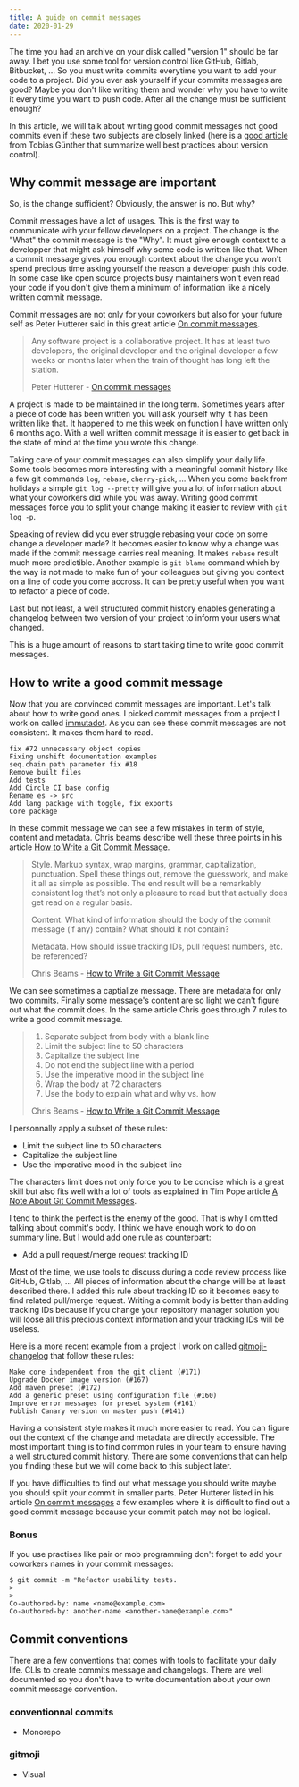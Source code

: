 ```yaml
---
title: A guide on commit messages
date: 2020-01-29
---
```


The time you had an archive on your disk called "version 1" should be far away. I bet you use some tool for version control like GitHub, Gitlab, Bitbucket, ... So you must write commits everytime you want to add your code to a project. Did you ever ask yourself if your commits messages are good? Maybe you don't like writing them and wonder why you have to write it every time you want to push code. After all the change must be sufficient enough? 

In this article, we will talk about writing good commit messages not good commits even if these two subjects are closely linked (here is a [good article](https://www.git-tower.com/blog/version-control-best-practices/) from Tobias Günther that summarize well best practices about version control).

## Why commit message are important

So, is the change sufficient? Obviously, the answer is no. But why?

Commit messages have a lot of usages. This is the first way to communicate with your fellow developers on a project. The change is the "What" the commit message is the "Why". It must give enough context to a developper that might ask himself why some code is written like that. When a commit message gives you enough context about the change you won't spend precious time asking yourself the reason a developer push this code. In some case like open source projects busy maintainers won't even read your code if you don't give them a minimum of information like a nicely written commit message.

Commit messages are not only for your coworkers but also for your future self as Peter Hutterer said in this great article [On commit messages](http://who-t.blogspot.com/2009/12/on-commit-messages.html).

> Any software project is a collaborative project. It has at least two developers, the original developer and the original developer a few weeks or months later when the train of thought has long left the station.
>
> Peter Hutterer - [On commit messages](http://who-t.blogspot.com/2009/12/on-commit-messages.html)

A project is made to be maintained in the long term. Sometimes years after a piece of code has been written you will ask yourself why it has been written like that. It happened to me this week on function I have written only 6 months ago. With a well written commit message it is easier to get back in the state of mind at the time you wrote this change.

Taking care of your commit messages can also simplify your daily life. Some tools becomes more interesting with a meaningful commit history like a few git commands `log`, `rebase`, `cherry-pick`, ... When you come back from holidays a simple `git log --pretty` will give you a lot of information about what your coworkers did while you was away. Writing good commit messages force you to split your change making it easier to review with `git log -p`.

Speaking of review did you ever struggle rebasing your code on some change a developer made? It becomes easier to know why a change was made if the commit message carries real meaning. It makes `rebase` result much more predictible. Another example is `git blame` command which by the way is not made to make fun of your colleagues but giving you context on a line of code you come accross. It can be pretty useful when you want to refactor a piece of code. 

Last but not least, a well structured commit history enables generating a changelog between two version of your project to inform your users what changed.

This is a huge amount of reasons to start taking time to write good commit messages.

## How to write a good commit message

Now that you are convinced commit messages are important. Let's talk about how to write good ones. I picked commit messages from a project I work on called [immutadot](https://github.com/zenika-open-source/immutadot). As you can see these commit messages are not consistent. It makes them hard to read.

```
fix #72 unnecessary object copies
Fixing unshift documentation examples
seq.chain path parameter fix #18
Remove built files
Add tests
Add Circle CI base config
Rename es -> src
Add lang package with toggle, fix exports
Core package
```

In these commit message we can see a few mistakes in term of style, content and metadata. Chris beams describe well these three points in his article [How to Write a Git Commit Message](https://chris.beams.io/posts/git-commit/).

> Style. Markup syntax, wrap margins, grammar, capitalization, punctuation. Spell these things out, remove the guesswork, and make it all as simple as possible. The end result will be a remarkably consistent log that’s not only a pleasure to read but that actually does get read on a regular basis.
> 
> Content. What kind of information should the body of the commit message (if any) contain? What should it not contain?
> 
> Metadata. How should issue tracking IDs, pull request numbers, etc. be referenced?
> 
> Chris Beams - [How to Write a Git Commit Message](https://chris.beams.io/posts/git-commit/)

We can see sometimes a captialize message. There are metadata for only two commits. Finally some message's content are so light we can't figure out what the commit does. In the same article Chris goes through 7 rules to write a good commit message.

> 1. Separate subject from body with a blank line
> 2. Limit the subject line to 50 characters
> 3. Capitalize the subject line
> 4. Do not end the subject line with a period
> 5. Use the imperative mood in the subject line
> 6. Wrap the body at 72 characters
> 7. Use the body to explain what and why vs. how
>
> Chris Beams - [How to Write a Git Commit Message](https://chris.beams.io/posts/git-commit/)

I personnally apply a subset of these rules:

- Limit the subject line to 50 characters
- Capitalize the subject line
- Use the imperative mood in the subject line

The characters limit does not only force you to be concise which is a great skill but also fits well with a lot of tools as explained in Tim Pope article [A Note About Git Commit Messages](https://tbaggery.com/2008/04/19/a-note-about-git-commit-messages.html).

I tend to think the perfect is the enemy of the good. That is why I omitted talking about commit's body. I think we have enough work to do on summary line. But I would add one rule as counterpart:

- Add a pull request/merge request tracking ID

Most of the time, we use tools to discuss during a code review process like GitHub, Gitlab, ... All pieces of information about the change will be at least described there. I added this rule about tracking ID so it becomes easy to find related pull/merge request. Writing a commit body is better than adding tracking IDs because if you change your repository manager solution you will loose all this precious context information and your tracking IDs will be useless.

Here is a more recent example from a project I work on called [gitmoji-changelog](https://github.com/frinyvonnick/gitmoji-changelog) that follow these rules:

```
Make core independent from the git client (#171)
Upgrade Docker image version (#167)
Add maven preset (#172)
Add a generic preset using configuration file (#160)
Improve error messages for preset system (#161)
Publish Canary version on master push (#141)
```

Having a consistent style makes it much more easier to read. You can figure out the context of the change and metadata are directly accessible. The most important thing is to find common rules in your team to ensure having a well structured commit history. There are some conventions that can help you finding these but we will come back to this subject later.

If you have difficulties to find out what message you should write maybe you should split your commit in smaller parts. Peter Hutterer listed in his article [On commit messages](http://who-t.blogspot.com/2009/12/on-commit-messages.html) a few examples where it is difficult to find out a good commit message because your commit patch may not be logical.

### Bonus

If you use practises like pair or mob programming don't forget to add your coworkers names in your commit messages:

```
$ git commit -m "Refactor usability tests.
>
>
Co-authored-by: name <name@example.com>
Co-authored-by: another-name <another-name@example.com>"
```

## Commit conventions

There are a few conventions that comes with tools to facilitate your daily life. CLIs to create commits message and changelogs. There are well documented so you don't have to write documentation about your own commit message convention.

### conventionnal commits
- Monorepo

### gitmoji
- Visual
